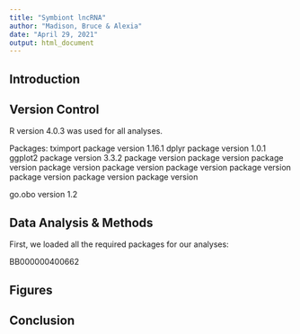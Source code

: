 ```yaml
---
title: "Symbiont lncRNA"
author: "Madison, Bruce & Alexia"
date: "April 29, 2021"
output: html_document
---
```


## Introduction




## Version Control

R version 4.0.3 was used for all analyses.

Packages:
tximport package version 1.16.1
dplyr package version 1.0.1
ggplot2 package version 3.3.2
package version
package version
package version
package version
package version
package version
package version
package version
package version
package version



go.obo version 1.2





## Data Analysis & Methods

First, we loaded all the required packages for our analyses:

BB000000400662







## Figures 






## Conclusion 






